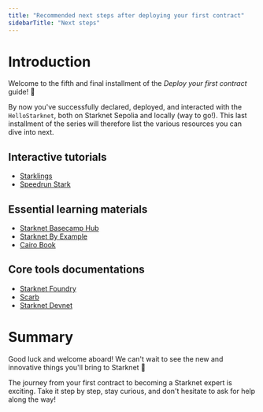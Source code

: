 ```yaml
---
title: "Recommended next steps after deploying your first contract"
sidebarTitle: "Next steps"
---
```


# Introduction

Welcome to the fifth and final installment of the *Deploy your first contract* guide! 🥇

By now you've successfully declared, deployed, and interacted with the `HelloStarknet`, both on Starknet Sepolia and locally (way to go!).
This last installment of the series will therefore list the various resources you can dive into next.

## Interactive tutorials
* [Starklings](https://starklings.app/)
* [Speedrun Stark](https://speedrunstark.com/)

## Essential learning materials
* [Starknet Basecamp Hub](https://starknet.notion.site/Starknet-Basecamp-Hub-1541b3c1f49f439da872d3d71647d834)
* [Starknet By Example](/build/starknet-by-example/index)
* [Cairo Book](https://book.cairo-lang.org)

## Core tools documentations
* [Starknet Foundry](https://foundry-rs.github.io/starknet-foundry)
* [Scarb](https://docs.swmansion.com/scarb/docs.html)
* [Starknet Devnet](https://0xspaceshard.github.io/starknet-devnet/docs/intro)

# Summary

Good luck and welcome aboard! We can't wait to see the new and innovative things you'll bring to Starknet 🌟

The journey from your first contract to becoming a Starknet expert is exciting. Take it step by step, stay curious, and don't hesitate to ask for help along the way!